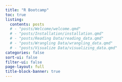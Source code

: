 ```yaml
---
title: "R Bootcamp"
toc: true
listing: 
  contents: posts
  # - "posts/Welcome/welcome.qmd"
  # - "posts/Installation/installation.qmd"
  # - "posts/Reading Data/reading_data.qmd"
  # - "posts/Wrangling Data/wrangling_data.qmd"
  # - "posts/Visualize Data/visualizing_data.qmd"
categories: false
sort-ui: false
filter-ui: false
page-layout: full
title-block-banner: true
---
```

 